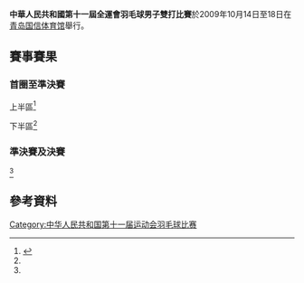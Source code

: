 {{noteTA|G1=Badminton}}
'''中華人民共和國第十一屆全運會羽毛球男子雙打比賽'''於2009年10月14日至18日在[[青岛国信体育馆|青岛国信体育馆]]舉行。

==賽事賽果==
===首圈至準決賽===
;上半區<ref name="MD ">{{cite web|title=中华人民共和国第十一届运动会成绩公告 - 羽毛球男子双打|url=http://result.shandong2009.sohu.com/data/zh-cn/PDF/BA00410034.pdf|date=2009-10-18|deadurl=yes|archiveurl=https://web.archive.org/web/20140108092840/http://result.shandong2009.sohu.com/data/zh-cn/PDF/BA00410034.pdf|archivedate=2014-01-08|accessdate=2014-01-08}}{{zh-cn}}</ref>
{{16TeamBracket-Compact-Tennis3
| RD1-seed01=*
| RD1-team01='''[[傅海峰|傅海峰]]（广东）<br/> [[朱李华|朱李华]]（广东）
| RD1-score01-1=
| RD1-score01-2=
| RD1-score01-3=
| RD1-seed02=
| RD1-team02=輪空
| RD1-score02-1=
| RD1-score02-2=
| RD1-score02-3=

| RD1-seed03=
| RD1-team03=[[李鹏_(羽毛球运动员)|李鹏]]（辽宁）<br/> [[张鑫|张鑫]]（辽宁）
| RD1-score03-1=7
| RD1-score03-2=13
| RD1-score03-3=
| RD1-seed04=
| RD1-team04='''[[陆健|陆健]]（山东）<br/> [[邱子瀚|邱子瀚]]（山东）
| RD1-score04-1='''21
| RD1-score04-2='''21
| RD1-score04-3=

| RD1-seed05=*
| RD1-team05='''[[董笑|董笑]]（四川）<br/> [[谢中博|谢中博]]（四川）
| RD1-score05-1=
| RD1-score05-2=
| RD1-score05-3=
| RD1-seed06=
| RD1-team06=輪空
| RD1-score06-1=
| RD1-score06-2=
| RD1-score06-3=

| RD1-seed07=
| RD1-team07='''[[刘小龙|刘小龙]]（福建）<br/> [[魏廷翔|魏廷翔]]（福建）
| RD1-score07-1='''21
| RD1-score07-2=21
| RD1-score07-3='''21
| RD1-seed08=
| RD1-team08=[[邓晓|邓晓]]（北京）<br/> [[黄昊达|黄昊达]]（北京）
| RD1-score08-1=19
| RD1-score08-2='''23
| RD1-score08-3=15

| RD1-seed09=*
| RD1-team09='''[[丁阳|丁阳]]（浙江）<br/> [[桑洋|桑洋]]（浙江）
| RD1-score09-1=
| RD1-score09-2=
| RD1-score09-3=
| RD1-seed10=
| RD1-team10=輪空
| RD1-score10-1=
| RD1-score10-2=
| RD1-score10-3=

| RD1-seed11=
| RD1-team11=[[胡乾元|胡乾元]]（江苏）<br/> [[李昱|李昱]]（江苏）
| RD1-score11-1=11
| RD1-score11-2=7
| RD1-score11-3=
| RD1-seed12=
| RD1-team12='''[[柴飚|柴飚]]（湖南）<br/> [[郑波_(羽毛球运动员)|郑波]]（湖南）
| RD1-score12-1='''21
| RD1-score12-2='''21
| RD1-score12-3=

| RD1-seed13=*
| RD1-team13='''[[孙君杰|孙君杰]]（江苏）<br/> [[陶嘉明|陶嘉明]]（江苏）
| RD1-score13-1=
| RD1-score13-2=
| RD1-score13-3=
| RD1-seed14=
| RD1-team14=輪空
| RD1-score14-1=
| RD1-score14-2=
| RD1-score14-3=

| RD1-seed15=
| RD1-team15='''[[何汉斌|何汉斌]]（解放军）<br/> [[何汉青|何汉青]]（解放军）
| RD1-score15-1=16
| RD1-score15-2='''24
| RD1-score15-3='''21
| RD1-seed16=
| RD1-team16=[[王伟_(羽毛球运动员)|王伟]]（上海）<br/> [[于昊|于昊]]（上海）
| RD1-score16-1='''21
| RD1-score16-2=22
| RD1-score16-3=17

| RD2-seed01=*
| RD2-team01='''[[傅海峰|傅海峰]]（广东）<br/> [[朱李华|朱李华]]（广东）
| RD2-score01-1='''21
| RD2-score01-2='''21
| RD2-score01-3=
| RD2-seed02=
| RD2-team02=[[陆健|陆健]]（山东）<br/> [[邱子瀚|邱子瀚]]（山东）
| RD2-score02-1=13
| RD2-score02-2=11
| RD2-score02-3=

| RD2-seed03=*
| RD2-team03='''[[董笑|董笑]]（四川）<br/> [[谢中博|谢中博]]（四川）
| RD2-score03-1='''21
| RD2-score03-2='''22
| RD2-score03-3=
| RD2-seed04=
| RD2-team04=[[刘小龙|刘小龙]]（福建）<br/> [[魏廷翔|魏廷翔]]（福建）
| RD2-score04-1=15
| RD2-score04-2=20
| RD2-score04-3=

| RD2-seed05=*
| RD2-team05=[[丁阳|丁阳]]（浙江）<br/> [[桑洋|桑洋]]（浙江）
| RD2-score05-1='''21
| RD2-score05-2=21
| RD2-score05-3=12
| RD2-seed06=
| RD2-team06='''[[柴飚|柴飚]]（湖南）<br/> [[郑波_(羽毛球运动员)|郑波]]（湖南）
| RD2-score06-1=17
| RD2-score06-2='''23
| RD2-score06-3='''21

| RD2-seed07=*
| RD2-team07='''[[孙君杰|孙君杰]]（江苏）<br/> [[陶嘉明|陶嘉明]]（江苏）
| RD2-score07-1='''21
| RD2-score07-2=21
| RD2-score07-3='''21
| RD2-seed08=
| RD2-team08=[[何汉斌|何汉斌]]（解放军）<br/> [[何汉青|何汉青]]（解放军）
| RD2-score08-1=17
| RD2-score08-2='''23
| RD2-score08-3=4

| RD3-seed01=*
| RD3-team01='''[[傅海峰|傅海峰]]（广东）<br/> [[朱李华|朱李华]]（广东）
| RD3-score01-1=23
| RD3-score01-2='''21
| RD3-score01-3='''21
| RD3-seed02=*
| RD3-team02=[[董笑|董笑]]（四川）<br/> [[谢中博|谢中博]]（四川）
| RD3-score02-1='''25
| RD3-score02-2=19
| RD3-score02-3=16

| RD3-seed03=
| RD3-team03='''[[柴飚|柴飚]]（湖南）<br/> [[郑波_(羽毛球运动员)|郑波]]（湖南）
| RD3-score03-1='''21
| RD3-score03-2='''27
| RD3-score03-3=
| RD3-seed04=*
| RD3-team04=[[孙君杰|孙君杰]]（江苏）<br/> [[陶嘉明|陶嘉明]]（江苏）
| RD3-score04-1=14
| RD3-score04-2=25
| RD3-score04-3=

| RD4-seed01=*
| RD4-team01='''[[傅海峰|傅海峰]]（广东）<br/> [[朱李华|朱李华]]（广东）
| RD4-score01-1='''21
| RD4-score01-2='''21
| RD4-score01-3=
| RD4-seed02=*
| RD4-team02=[[柴飚|柴飚]]（湖南）<br/> [[郑波_(羽毛球运动员)|郑波]]（湖南）
| RD4-score02-1=11
| RD4-score02-2=9
| RD4-score02-3=
}}
;下半區<ref name="MD "/>
{{16TeamBracket-Compact-Tennis3
| RD1-seed01=
| RD1-team01=[[郭子羽|郭子羽]]（浙江）<br/> [[王斯杰|王斯杰]]（浙江）
| RD1-score01-1=24
| RD1-score01-2=14
| RD1-score01-3=
| RD1-seed02=
| RD1-team02='''[[李锐|李锐]]（湖北）<br/> [[饶宇强|饶宇强]]（湖北）
| RD1-score02-1='''26
| RD1-score02-2='''21
| RD1-score02-3=

| RD1-seed03=
| RD1-team03=輪空
| RD1-score03-1=
| RD1-score03-2=
| RD1-score03-3=
| RD1-seed04=*
| RD1-team04='''[[胡文卿|胡文卿]]（湖南）<br/> [[陶勋|陶勋]]（湖南）
| RD1-score04-1=
| RD1-score04-2=
| RD1-score04-3=

| RD1-seed05=
| RD1-team05=[[李田_(羽毛球运动员)|李田]]（山东）<br/> [[沈烨|沈烨]]（山东）
| RD1-score05-1='''21
| RD1-score05-2=19
| RD1-score05-3=17
| RD1-seed06=
| RD1-team06='''[[刘永_(羽毛球运动员)|刘永]]（江苏）<br/> [[徐延诗|徐延诗]]（江苏）
| RD1-score06-1=12
| RD1-score06-2='''21
| RD1-score06-3='''21

| RD1-seed07=
| RD1-team07=輪空
| RD1-score07-1=
| RD1-score07-2=
| RD1-score07-3=
| RD1-seed08=*
| RD1-team08='''[[郭振东|郭振东]]（福建）<br/> [[洪炜|洪炜]]（福建）
| RD1-score08-1=
| RD1-score08-2=
| RD1-score08-3=

| RD1-seed09=
| RD1-team09='''[[陈智贲|陈智贲]]（北京）<br/> [[张楠_(羽毛球运动员)|张楠]]（北京）
| RD1-score09-1='''21
| RD1-score09-2='''21
| RD1-score09-3=
| RD1-seed10=
| RD1-team10=[[陈金|陈金]]（江苏）<br/> [[邱彦博|邱彦博]]（江苏）
| RD1-score10-1=6
| RD1-score10-2=10
| RD1-score10-3=

| RD1-seed11=
| RD1-team11=輪空
| RD1-score11-1=
| RD1-score11-2=
| RD1-score11-3=
| RD1-seed12=*
| RD1-team12='''[[罗杰宁|罗杰宁]]（广东）<br/> [[罗明坚_(羽毛球运动员)|罗明坚]]（广东）
| RD1-score12-1=
| RD1-score12-2=
| RD1-score12-3=

| RD1-seed13=
| RD1-team13='''[[王偉康|王偉康]]（香港）<br/> [[魏仁君|魏仁君]]（香港）
| RD1-score13-1='''21
| RD1-score13-2='''21
| RD1-score13-3=
| RD1-seed14=
| RD1-team14=[[梁开泉|梁开泉]]（解放军）<br/> [[陆苏|陆苏]]（解放军）
| RD1-score14-1=15
| RD1-score14-2=14
| RD1-score14-3=

| RD1-seed15=
| RD1-team15=輪空
| RD1-score15-1=
| RD1-score15-2=
| RD1-score15-3=
| RD1-seed16=*
| RD1-team16='''[[蔡赟|蔡赟]]（江苏）<br/> [[徐晨|徐晨]]（江苏）
| RD1-score16-1=
| RD1-score16-2=
| RD1-score16-3=

| RD2-seed01=
| RD2-team01=[[李锐|李锐]]（湖北）<br/> [[饶宇强|饶宇强]]（湖北）
| RD2-score01-1='''21
| RD2-score01-2=11
| RD2-score01-3=14
| RD2-seed02=*
| RD2-team02='''[[胡文卿|胡文卿]]（湖南）<br/> [[陶勋|陶勋]]（湖南）
| RD2-score02-1=10
| RD2-score02-2='''21
| RD2-score02-3='''21

| RD2-seed03=
| RD2-team03=[[刘永_(羽毛球运动员)|刘永]]（江苏）<br/> [[徐延诗|徐延诗]]（江苏）
| RD2-score03-1=10
| RD2-score03-2=14
| RD2-score03-3=
| RD2-seed04=*
| RD2-team04='''[[郭振东|郭振东]]（福建）<br/> [[洪炜|洪炜]]（福建）
| RD2-score04-1='''21
| RD2-score04-2='''21
| RD2-score04-3=

| RD2-seed05=
| RD2-team05='''[[陈智贲|陈智贲]]（北京）<br/> [[张楠_(羽毛球运动员)|张楠]]（北京）
| RD2-score05-1='''21
| RD2-score05-2=21
| RD2-score05-3='''21
| RD2-seed06=*
| RD2-team06=[[罗杰宁|罗杰宁]]（广东）<br/> [[罗明坚_(羽毛球运动员)|罗明坚]]（广东）
| RD2-score06-1=13
| RD2-score06-2='''23
| RD2-score06-3=18

| RD2-seed07=
| RD2-team07=[[王偉康|王偉康]]（香港）<br/> [[魏仁君|魏仁君]]（香港）
| RD2-score07-1=15
| RD2-score07-2=15
| RD2-score07-3=
| RD2-seed08=*
| RD2-team08='''[[蔡赟|蔡赟]]（江苏）<br/> [[徐晨|徐晨]]（江苏）
| RD2-score08-1='''21
| RD2-score08-2='''21
| RD2-score08-3=

| RD3-seed01=*
| RD3-team01=[[胡文卿|胡文卿]]（湖南）<br/> [[陶勋|陶勋]]（湖南）
| RD3-score01-1=19
| RD3-score01-2=13
| RD3-score01-3=
| RD3-seed02=*
| RD3-team02='''[[郭振东|郭振东]]（福建）<br/> [[洪炜|洪炜]]（福建）
| RD3-score02-1='''21
| RD3-score02-2='''21
| RD3-score02-3=

| RD3-seed03=*
| RD3-team03=[[陈智贲|陈智贲]]（北京）<br/> [[张楠_(羽毛球运动员)|张楠]]（北京）
| RD3-score03-1=12
| RD3-score03-2=9
| RD3-score03-3=
| RD3-seed04=*
| RD3-team04='''[[蔡赟|蔡赟]]（江苏）<br/> [[徐晨|徐晨]]（江苏）
| RD3-score04-1='''21
| RD3-score04-2='''21
| RD3-score04-3=

| RD4-seed01=*
| RD4-team01=[[郭振东|郭振东]]（福建）<br/> [[洪炜|洪炜]]（福建）
| RD4-score01-1=17
| RD4-score01-2=15
| RD4-score01-3=
| RD4-seed02=*
| RD4-team02='''[[蔡赟|蔡赟]]（江苏）<br/> [[徐晨|徐晨]]（江苏）
| RD4-score02-1='''21
| RD4-score02-2='''21
| RD4-score02-3=
}}

===準決賽及決賽===
<ref name="MD "/>
{{4TeamBracket-Tennis3-v2
| team-width=200
| RD1-seed1=*
| RD1-team1='''[[傅海峰|傅海峰]]（广东）<br/> [[朱李华|朱李华]]（广东）
| RD1-score1-1='''21
| RD1-score1-2='''21
| RD1-score1-3=
| RD1-seed2=*
| RD1-team2=[[柴飚|柴飚]]（湖南）<br/> [[郑波_(羽毛球运动员)|郑波]]（湖南）
| RD1-score2-1=11
| RD1-score2-2=9
| RD1-score2-3=

| RD1-seed3=*
| RD1-team3=[[郭振东|郭振东]]（福建）<br/> [[洪炜|洪炜]]（福建）
| RD1-score3-1=17
| RD1-score3-2=15
| RD1-score3-3=
| RD1-seed4=*
| RD1-team4='''[[蔡赟|蔡赟]]（江苏）<br/> [[徐晨|徐晨]]（江苏）
| RD1-score4-1='''21
| RD1-score4-2='''21
| RD1-score4-3=

| RD2-seed1=*
| RD2-team1=[[傅海峰|傅海峰]]（广东）<br/> [[朱李华|朱李华]]（广东）
| RD2-score1-1=16
| RD2-score1-2=15
| RD2-score1-3=
| RD2-seed2=*
| RD2-team2='''[[蔡赟|蔡赟]]（江苏）<br/> [[徐晨|徐晨]]（江苏）
| RD2-score2-1='''21
| RD2-score2-2='''21
| RD2-score2-3=
}}

== 參考資料 ==
{{Reflist}}

[[Category:中华人民共和国第十一届运动会羽毛球比赛|Category:中华人民共和国第十一届运动会羽毛球比赛]]
